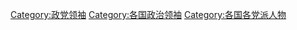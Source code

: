 {{Categories by country|nocat}}

[[Category:政党领袖|Category:政党领袖]]
[[Category:各国政治领袖|Category:各国政治领袖]]
[[Category:各国各党派人物|Category:各国各党派人物]]
